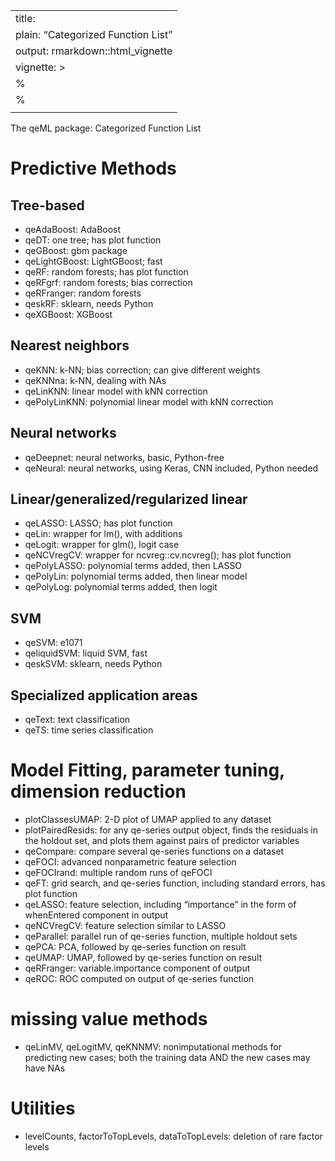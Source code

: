 
---
title: 
   plain: "Categorized Function List"
output: rmarkdown::html_vignette
vignette: >
  %\VignetteIndexEntry{Categorized Function List}
  %\VignetteEngine{knitr::rmarkdown}
  \usepackage[utf8]{inputenc}
---

The qeML package:  Categorized Function List

# Predictive Methods

## Tree-based

* qeAdaBoost: AdaBoost
* qeDT: one tree; has plot function
* qeGBoost: gbm package
* qeLightGBoost: LightGBoost; fast
* qeRF: random forests; has plot function
* qeRFgrf: random forests; bias correction
* qeRFranger: random forests
* qeskRF: sklearn, needs Python
* qeXGBoost: XGBoost

## Nearest neighbors

* qeKNN: k-NN; bias correction; can give different weights
* qeKNNna: k-NN, dealing with NAs
* qeLinKNN: linear model with kNN correction
* qePolyLinKNN: polynomial linear model with kNN correction

## Neural networks

* qeDeepnet: neural networks, basic, Python-free
* qeNeural: neural networks, using Keras, CNN included, Python needed

## Linear/generalized/regularized linear

* qeLASSO: LASSO; has plot function
* qeLin: wrapper for lm(), with additions
* qeLogit: wrapper for glm(), logit case
* qeNCVregCV: wrapper for ncvreg::cv.ncvreg(); has plot function
* qePolyLASSO: polynomial terms added, then LASSO
* qePolyLin: polynomial terms added, then linear model
* qePolyLog: polynomial terms added, then logit

## SVM

* qeSVM: e1071
* qeliquidSVM: liquid SVM, fast
* qeskSVM: sklearn, needs Python

## Specialized application areas 

* qeText: text classification
* qeTS: time series classification

# Model Fitting, parameter tuning, dimension reduction

* plotClassesUMAP: 2-D plot of UMAP applied to any dataset
* plotPairedResids: for any qe-series output object, finds the
   residuals in the holdout set, and plots them against pairs
   of predictor variables
* qeCompare: compare several qe-series functions on a dataset
* qeFOCI:  advanced nonparametric feature selection
* qeFOCIrand: multiple random runs of qeFOCI
* qeFT: grid search, and qe-series function, including standard errors,
   has plot function
* qeLASSO: feature selection, including "importance" in the form
   of whenEntered component in output
* qeNCVregCV: feature selection similar to LASSO
* qeParallel: parallel run of qe-series function, multiple holdout sets
* qePCA: PCA, followed by qe-series function on result
* qeUMAP: UMAP, followed by qe-series function on result
* qeRFranger: variable.importance component of output
* qeROC: ROC computed on output of qe-series function

# missing value methods

* qeLinMV, qeLogitMV, qeKNNMV: nonimputational methods for predicting
   new cases; both the training data AND the new cases may have NAs

# Utilities

* levelCounts, factorToTopLevels, dataToTopLevels: deletion of rare
   factor levels

